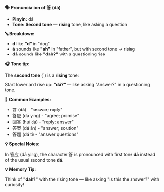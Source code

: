 **🗣️ Pronunciation of 答 (dá)**

- **Pinyin:** dá
- **Tone: Second tone** — **rising** tone, like asking a question

**🔤 Breakdown:**

- **d** like **"d"** in "dog"
- **á** sounds like **"ah"** in "father", but with second tone → rising
- **dá** sounds like **"dah?"** with a questioning rise

**🎧 Tone tip:**

The **second tone** (ˊ) is a **rising** tone:

Start lower and rise up: **"dá?"** — like asking "Answer?" in a questioning tone.

**📝 Common Examples:**

- 答 (dá) - "answer; reply"
- 答应 (dā ying) - "agree; promise"
- 回答 (huí dá) - "reply; answer"
- 答案 (dá àn) - "answer; solution"
- 答题 (dá tí) - "answer questions"

**💡 Special Notes:**

In 答应 (dā ying), the character 答 is pronounced with first tone **dā** instead of the usual second
tone **dá**.

**💡 Memory Tip:**

Think of **"dah?"** with the rising tone — like asking "Is this the answer?" with curiosity!
